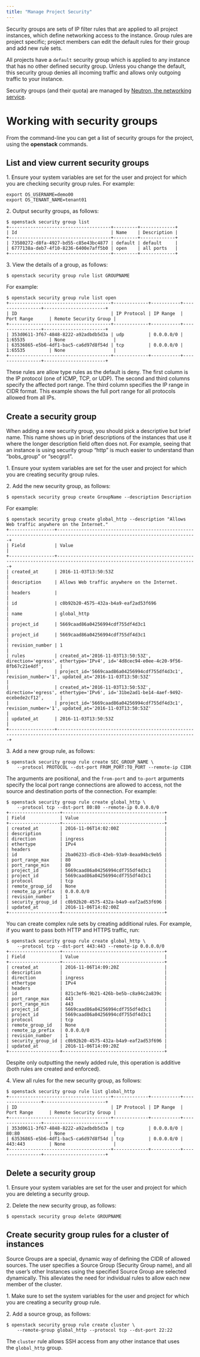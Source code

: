 ```yaml
---
title: "Manage Project Security"
---
```


Security groups are sets of IP filter rules that are applied to all project instances, which define networking access to the instance. Group rules are project specific; project members can edit the default rules for their group and add new rule sets.

All projects have a `default` security group which is applied to any instance that has no other defined security group. Unless you change the default, this security group denies all incoming traffic and allows only outgoing traffic to your instance.

Security groups (and their quota) are managed by [Neutron, the networking service](https://docs.openstack.org/neutron/zed//admin/archives/adv-features.html#security-groups).

# Working with security groups

From the command-line you can get a list of security groups for the project, using the **openstack** commands.

## List and view current security groups

1\. Ensure your system variables are set for the user and project for which you are checking security group rules. For example:

```
export OS_USERNAME=demo00
export OS_TENANT_NAME=tenant01
```

2\. Output security groups, as follows:

```
$ openstack security group list
+--------------------------------------+---------+-------------+
| Id                                   | Name    | Description |
+--------------------------------------+---------+-------------+
| 73580272-d8fa-4927-bd55-c85e43bc4877 | default | default     |
| 6777138a-deb7-4f10-8236-6400e7aff5b0 | open    | all ports   |
+--------------------------------------+---------+-------------+
```

3\. View the details of a group, as follows:

```
$ openstack security group rule list GROUPNAME
```

For example:

```
$ openstack security group rule list open
+--------------------------------------+-------------+-----------+-----------------+-----------------------+
| ID                                   | IP Protocol | IP Range  | Port Range      | Remote Security Group |
+--------------------------------------+-------------+-----------+-----------------+-----------------------+
| 353d0611-3f67-4848-8222-a92adbdb5d3a | udp         | 0.0.0.0/0 | 1:65535         | None                  |
| 63536865-e5b6-4df1-bac5-ca6d97d8f54d | tcp         | 0.0.0.0/0 | 1:65535         | None                  |
+--------------------------------------+-------------+-----------+-----------------+-----------------------+
```

These rules are allow type rules as the default is deny. The first column is the IP protocol (one of ICMP, TCP, or UDP). The second and third columns specify the affected port range. The third column specifies the IP range in CIDR format. This example shows the full port range for all protocols allowed from all IPs.

## Create a security group

When adding a new security group, you should pick a descriptive but brief name. This name shows up in brief descriptions of the instances that use it where the longer description field often does not. For example, seeing that an instance is using security group “http” is much easier to understand than “bobs\_group” or “secgrp1”.

1\. Ensure your system variables are set for the user and project for which you are creating security group rules.

2\. Add the new security group, as follows:

```
$ openstack security group create GroupName --description Description
```

For example:

```
$ openstack security group create global_http --description "Allows Web traffic anywhere on the Internet."
+-----------------+--------------------------------------------------------------------------------------------------------------------------+
| Field           | Value                                                                                                                    |
+-----------------+--------------------------------------------------------------------------------------------------------------------------+
| created_at      | 2016-11-03T13:50:53Z                                                                                                     |
| description     | Allows Web traffic anywhere on the Internet.                                                                             |
| headers         |                                                                                                                          |
| id              | c0b92b20-4575-432a-b4a9-eaf2ad53f696                                                                                     |
| name            | global_http                                                                                                              |
| project_id      | 5669caad86a04256994cdf755df4d3c1                                                                                         |
| project_id      | 5669caad86a04256994cdf755df4d3c1                                                                                         |
| revision_number | 1                                                                                                                        |
| rules           | created_at='2016-11-03T13:50:53Z', direction='egress', ethertype='IPv4', id='4d8cec94-e0ee-4c20-9f56-8fb67c21e4df',      |
|                 | project_id='5669caad86a04256994cdf755df4d3c1', revision_number='1', updated_at='2016-11-03T13:50:53Z'                    |
|                 | created_at='2016-11-03T13:50:53Z', direction='egress', ethertype='IPv6', id='31be2ad1-be14-4aef-9492-ecebede2cf12',      |
|                 | project_id='5669caad86a04256994cdf755df4d3c1', revision_number='1', updated_at='2016-11-03T13:50:53Z'                    |
| updated_at      | 2016-11-03T13:50:53Z                                                                                                     |
+-----------------+--------------------------------------------------------------------------------------------------------------------------+
```

3\. Add a new group rule, as follows:

```
$ openstack security group rule create SEC_GROUP_NAME \
    --protocol PROTOCOL --dst-port FROM_PORT:TO_PORT --remote-ip CIDR
```

The arguments are positional, and the `from-port` and `to-port` arguments specify the local port range connections are allowed to access, not the source and destination ports of the connection. For example:

```
$ openstack security group rule create global_http \
    --protocol tcp --dst-port 80:80 --remote-ip 0.0.0.0/0
+-------------------+--------------------------------------+
| Field             | Value                                |
+-------------------+--------------------------------------+
| created_at        | 2016-11-06T14:02:00Z                 |
| description       |                                      |
| direction         | ingress                              |
| ethertype         | IPv4                                 |
| headers           |                                      |
| id                | 2ba06233-d5c8-43eb-93a9-8eaa94bc9eb5 |
| port_range_max    | 80                                   |
| port_range_min    | 80                                   |
| project_id        | 5669caad86a04256994cdf755df4d3c1     |
| project_id        | 5669caad86a04256994cdf755df4d3c1     |
| protocol          | tcp                                  |
| remote_group_id   | None                                 |
| remote_ip_prefix  | 0.0.0.0/0                            |
| revision_number   | 1                                    |
| security_group_id | c0b92b20-4575-432a-b4a9-eaf2ad53f696 |
| updated_at        | 2016-11-06T14:02:00Z                 |
+-------------------+--------------------------------------+
```

You can create complex rule sets by creating additional rules. For example, if you want to pass both HTTP and HTTPS traffic, run:

```
$ openstack security group rule create global_http \
    --protocol tcp --dst-port 443:443 --remote-ip 0.0.0.0/0
+-------------------+--------------------------------------+
| Field             | Value                                |
+-------------------+--------------------------------------+
| created_at        | 2016-11-06T14:09:20Z                 |
| description       |                                      |
| direction         | ingress                              |
| ethertype         | IPv4                                 |
| headers           |                                      |
| id                | 821c3ef6-9b21-426b-be5b-c8a94c2a839c |
| port_range_max    | 443                                  |
| port_range_min    | 443                                  |
| project_id        | 5669caad86a04256994cdf755df4d3c1     |
| project_id        | 5669caad86a04256994cdf755df4d3c1     |
| protocol          | tcp                                  |
| remote_group_id   | None                                 |
| remote_ip_prefix  | 0.0.0.0/0                            |
| revision_number   | 1                                    |
| security_group_id | c0b92b20-4575-432a-b4a9-eaf2ad53f696 |
| updated_at        | 2016-11-06T14:09:20Z                 |
+-------------------+--------------------------------------+
```

Despite only outputting the newly added rule, this operation is additive (both rules are created and enforced).

4\. View all rules for the new security group, as follows:

```
$ openstack security group rule list global_http
+--------------------------------------+-------------+-----------+-----------------+-----------------------+
| ID                                   | IP Protocol | IP Range  | Port Range      | Remote Security Group |
+--------------------------------------+-------------+-----------+-----------------+-----------------------+
| 353d0611-3f67-4848-8222-a92adbdb5d3a | tcp         | 0.0.0.0/0 | 80:80           | None                  |
| 63536865-e5b6-4df1-bac5-ca6d97d8f54d | tcp         | 0.0.0.0/0 | 443:443         | None                  |
+--------------------------------------+-------------+-----------+-----------------+-----------------------+
```

## Delete a security group

1\. Ensure your system variables are set for the user and project for which you are deleting a security group.

2\. Delete the new security group, as follows:

```
$ openstack security group delete GROUPNAME
```

## Create security group rules for a cluster of instances

Source Groups are a special, dynamic way of defining the CIDR of allowed sources. The user specifies a Source Group (Security Group name), and all the user’s other Instances using the specified Source Group are selected dynamically. This alleviates the need for individual rules to allow each new member of the cluster.

1\. Make sure to set the system variables for the user and project for which you are creating a security group rule.

2\. Add a source group, as follows:

```
$ openstack security group rule create cluster \
    --remote-group global_http --protocol tcp --dst-port 22:22
```

The `cluster` rule allows SSH access from any other instance that uses the `global_http` group.